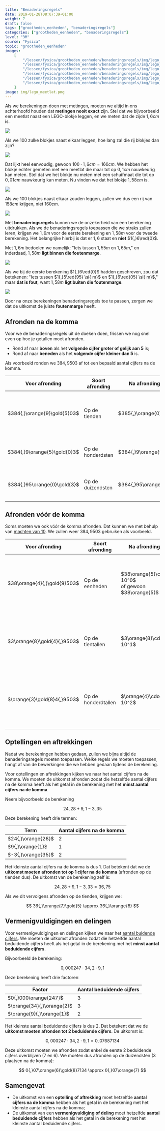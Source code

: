 ```yaml
---
title: "Benaderingsregels"
date: 2019-01-28T08:07:39+01:00
weight: 7
draft: false
tags: ["grootheden_eenheden", "benaderingsregels"]
categories: ["grootheden_eenheden", "benaderingsregels"]
level: "3M"
course: "Fysica"
topic: "grootheden_eenheden"
images:
    [
        "/lessen/fysica/grootheden_eenheden/benaderingsregels/img/lego_meetlat.png",
        "/lessen/fysica/grootheden_eenheden/benaderingsregels/img/lego_100_bricks.png",
        "/lessen/fysica/grootheden_eenheden/benaderingsregels/img/lego_schuifmaat.png",
        "/lessen/fysica/grootheden_eenheden/benaderingsregels/img/lego_100_measured.png",
        "/lessen/fysica/grootheden_eenheden/benaderingsregels/img/lego_100_correct_margin.png",
        "/lessen/fysica/grootheden_eenheden/benaderingsregels/img/lego_100_wrong_margin.png",
    ]
image: img/lego_meetlat.png
---
```


Als we berekeningen doen met metingen, moeten we altijd in ons achterhoofd
houden dat **metingen nooit exact** zijn. Stel dat we bijvoorbeeld een meetlat
naast een LEGO-blokje leggen, en we meten dat de zijde
$1{,}6 \si{ cm}$ is.

![](img/lego_meetlat.png)

Als we 100 zulke blokjes naast elkaar leggen,
hoe lang zal die rij blokjes dan zijn?

![](img/lego_100_bricks.png)

Dat lijkt heel eenvoudig, gewoon $100 \cdot 1{,}6 \si{ cm} = 160 \si{ cm}$. We
hebben het blokje echter gemeten met een meetlat die maar tot op $0{,}1 \si{
cm}$ nauwkeurig kan meten. Stel dat we het blokje nu meten met een schuifmaat
die tot op $0{,}01 \si{ cm}$ nauwkeurig kan meten. Nu vinden we dat het blokje
$1{,}58 \si{ cm}$ is.

![](img/lego_schuifmaat.png)

Als we 100 blokjes naast elkaar zouden leggen, zullen we dus een rij van $158
\si{ cm}$ krijgen, niet $160 \si{ cm}$.

![](img/lego_100_measured.png)

Met **benaderingsregels** kunnen we de onzekerheid van een berekening
uitdrukken. Als we de benaderingsregels toepassen die we straks zullen leren,
krijgen we $1{,}6 \si{ m}$ voor de eerste berekening en $1{,}58 \si{ m}$ voor
de tweede berekening. Het belangrijke hierbij is dat er $1{,}6$ staat en
**<span class="red">niet</span>** $1{,}6\red{0}$.

Met $1{,}6 \si{ m}$ bedoelen we namelijk: "Iets tussen $1{,}55 \si{ m}$ en
$1{,}65 \si{ m}$," en inderdaad, $1{,}58 \si{ m}$
**<span class="green">ligt binnen die foutenmarge</span>**.

![](img/lego_100_correct_margin.png)

Als we bij de eerste berekening $1{,}6\red{0}$ hadden geschreven, zou dat
betekenen: "Iets tussen $1{,}5\red{95} \si{ m}$ en $1{,}6\red{05} \si{ m}$,"
maar
**<span class="red">dat is fout</span>**,
want $1{,}58 \si{ m}$
**<span class="red">ligt buiten die foutenmarge</span>**.

![](img/lego_100_wrong_margin.png)

Door na onze berekeningen benaderingsregels toe te passen, zorgen we dat de
uitkomst de juiste **foutenmarge** heeft.

## Afronden na de komma

Voor we de benaderingsregels uit de doeken doen, frissen we nog snel even op
hoe je getallen moet afronden.

-   Rond af naar **boven** als het **volgende cijfer groter of gelijk aan 5** is;
-   Rond af naar **beneden** als het **volgende cijfer kleiner dan 5** is.

Als voorbeeld ronden we $384{,}9503$ af tot een bepaald aantal cijfers na de
komma.

| Voor afronding               | Soort afronding   | Na afronding         | Uitleg                                                                               |
| ---------------------------- | ----------------- | -------------------- | ------------------------------------------------------------------------------------ |
| $384{,}\orange{9}\gold{5}03$ | Op de tienden     | $385{,}\orange{0}$   | $\gold{5} \ge 5$ dus $\orange{9}$ wordt $1\orange{0}$, waardoor de $4$ een $5$ wordt |
| $384{,}9\orange{5}\gold{0}3$ | Op de honderdsten | $384{,}9\orange{5}$  | $\gold{0} \lt 5$ dus $\orange{5}$ blijft $\orange{5}$                                |
| $384{,}95\orange{0}\gold{3}$ | Op de duizendsten | $384{,}95\orange{0}$ | $\gold{3} \lt 5$ dus $\orange{0}$ blijft $\orange{0}$                                |

## Afronden vóór de komma

Soms moeten we ook vóór de komma afronden. Dat kunnen we met behulp van
[machten van 10](machten_van_10). We zullen weer $384{,}9503$ gebruiken als
voorbeeld.

| Voor afronding               | Soort afronding     | Na afronding                                          | Uitleg                                                                                                                               |
| ---------------------------- | ------------------- | ----------------------------------------------------- | ------------------------------------------------------------------------------------------------------------------------------------ |
| $38\orange{4}{,}\gold{9}503$ | Op de eenheden      | $38\orange{5}\cdot 10^0$<br/> of gewoon $38\orange{5}$ | $\gold{9} \ge 5$ dus $\orange{4}$ wordt $\orange{5}$<br/> Vermenigvuldigen met $10^0 = 1$ omdat we afronden op de **een**heden        |
| $3\orange{8}\gold{4}{,}9503$ | Op de tientallen    | $3\orange{8}\cdot 10^1$                               | $\gold{4} \lt 5$ dus $\orange{8}$ blijft $\orange{8}$<br/> Vermenigvuldigen met $10^1 = 10$ omdat we afronden op de **tien**tallen    |
| $\orange{3}\gold{8}4{,}9503$ | Op de honderdtallen | $\orange{4}\cdot 10^2$                                | $\gold{8} \ge 5$ dus $\orange{3}$ wordt $\orange{4}$<br/> Vermenigvuldigen met $10^2 = 100$ omdat we afronden op de **honderd**tallen |

## Optellingen en aftrekkingen

Nadat we berekeningen hebben gedaan, zullen we bijna altijd de
benaderingsregels moeten toepassen. Welke regels we moeten toepassen, hangt af
van de bewerkingen die we hebben gedaan tijdens de berekening.

Voor optellingen en aftrekkingen kijken we naar het aantal cijfers na de komma.
We moeten de uitkomst afronden zodat die hetzelfde aantal cijfers na de komma
heeft als het getal in de berekening met het **minst aantal cijfers na de
komma**.

Neem bijvoorbeeld de berekening

$$
24{,}28 + 9{,}1 - 3{,}35
$$


Deze berekening heeft drie termen:

| Term               | Aantal cijfers na de komma |
| ------------------ | -------------------------- |
| $24{,}\orange{28}$ | 2                          |
| $9{,}\orange{1}$   | 1                          |
| $-3{,}\orange{35}$ | 2                          |

Het kleinste aantal cijfers na de komma is dus 1. Dat betekent dat we de
**uitkomst moeten afronden tot op 1 cijfer na de komma** <Mute>(afronden
op de tienden dus)</Mute>. De uitkomst van de berekening zelf is:


$$
24{,}28 + 9{,}1 - 3{,}33 = 36{,}75
$$


Als we dit vervolgens afronden op de tienden, krijgen we:

$$
36{,}\orange{7}\gold{5} \approx 36{,}\orange{8}
$$


## Vermenigvuldigingen en delingen

Voor vermenigvuldigingen en delingen kijken we naar het [aantal buidende
cijfers](beduidende_cijfers/#aantal-beduidende-cijfers). We moeten de
uitkomst afronden zodat die hetzelfde aantal beduidende cijfers heeft als het
getal in de berekening met het **minst aantal beduidende cijfers**.

Bijvoorbeeld de berekening:

$$
0{,}000247 \cdot 34{,}2 \cdot 9{,}1
$$


Deze berekening heeft drie factoren:

| Factor                     | Aantal beduidende cijfers |
| -------------------------- | ------------------------- |
| $0{,}000\orange{247}$      | 3                         |
| $\orange{34}{,}\orange{2}$ | 3                         |
| $\orange{9}{,}\orange{1}$  | 2                         |

Het kleinste aantal beduidende cijfers is dus 2. Dat betekent dat we de
**uitkomst moeten afronden tot 2 beduidende cijfers**. De uitkomst is:

$$
0{,}000247 \cdot 34{,}2 \cdot 9{,}1 = 0{,}07687134
$$


Deze uitkomst moeten we afronden zodat enkel de eerste 2 beduidende cijfers
overblijven <Mute>($7$ en $6$)</Mute>. We moeten dus afronden op de
duizendsten <Mute>(3 plaatsen na de komma)</Mute>:


$$
0{,}07\orange{6}\gold{8}7134 \approx 0{,}07\orange{7}
$$


## Samengevat

<Attention title="Benaderingsregels">

-   De uitkomst van een **optelling of aftrekking** moet hetzelfde **aantal
    cijfers na de komma** hebben als het getal in de berekening met het kleinste
    aantal cijfers na de komma;
-   De uitkomst van een **vermenigvuldiging of deling** moet hetzelfde **aantal
    beduidende cijfers** hebben als het getal in de berekening met het kleinste
    aantal beduidende cijfers.

</Attention>

